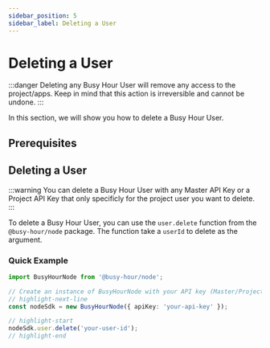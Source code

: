 ```yaml
---
sidebar_position: 5
sidebar_label: Deleting a User
---
```



# Deleting a User

:::danger
Deleting any Busy Hour User will remove any access to the project/apps. Keep in mind that this action is irreversible and cannot be undone.
:::

In this section, we will show you how to delete a Busy Hour User.

## Prerequisites

<Prerequisites />

## Deleting a User

:::warning
You can delete a Busy Hour User with any Master API Key or a Project API Key that only specificly for the project user you want to delete.
:::

To delete a Busy Hour User, you can use the `user.delete` function from the `@busy-hour/node` package. The function take a `userId` to delete as the argument.

### Quick Example
```ts title="src/main.ts"
import BusyHourNode from '@busy-hour/node';

// Create an instance of BusyHourNode with your API key (Master/Project)
// highlight-next-line
const nodeSdk = new BusyHourNode({ apiKey: 'your-api-key' });

// highlight-start
nodeSdk.user.delete('your-user-id');
// highlight-end
```
